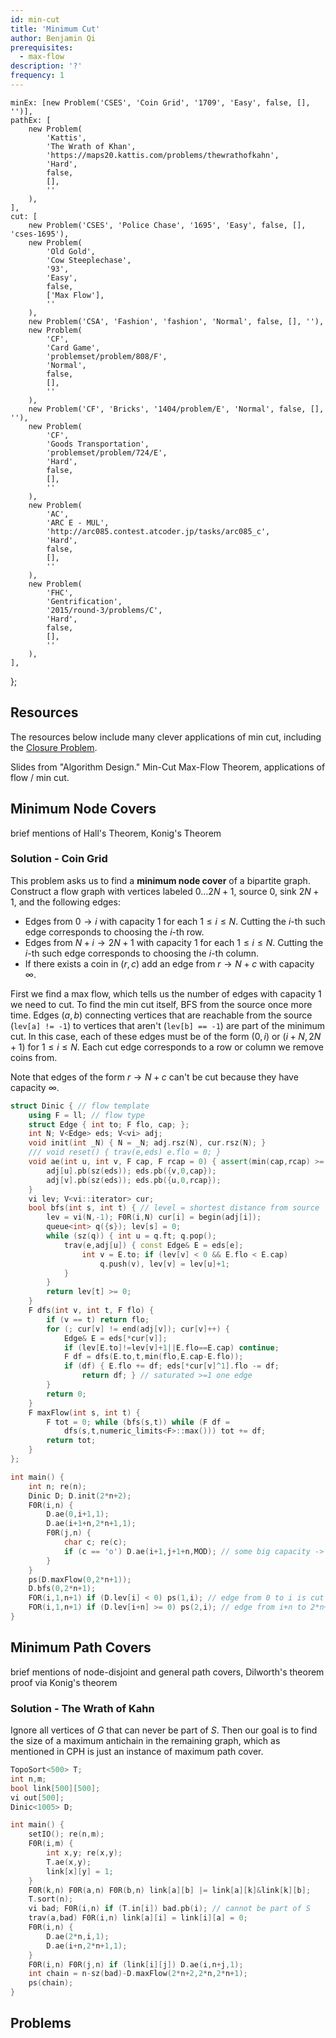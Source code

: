```yaml
---
id: min-cut
title: 'Minimum Cut'
author: Benjamin Qi
prerequisites:
  - max-flow
description: '?'
frequency: 1
---
```


	minEx: [new Problem('CSES', 'Coin Grid', '1709', 'Easy', false, [], '')],
	pathEx: [
		new Problem(
			'Kattis',
			'The Wrath of Khan',
			'https://maps20.kattis.com/problems/thewrathofkahn',
			'Hard',
			false,
			[],
			''
		),
	],
	cut: [
		new Problem('CSES', 'Police Chase', '1695', 'Easy', false, [], 'cses-1695'),
		new Problem(
			'Old Gold',
			'Cow Steeplechase',
			'93',
			'Easy',
			false,
			['Max Flow'],
			''
		),
		new Problem('CSA', 'Fashion', 'fashion', 'Normal', false, [], ''),
		new Problem(
			'CF',
			'Card Game',
			'problemset/problem/808/F',
			'Normal',
			false,
			[],
			''
		),
		new Problem('CF', 'Bricks', '1404/problem/E', 'Normal', false, [], ''),
		new Problem(
			'CF',
			'Goods Transportation',
			'problemset/problem/724/E',
			'Hard',
			false,
			[],
			''
		),
		new Problem(
			'AC',
			'ARC E - MUL',
			'http://arc085.contest.atcoder.jp/tasks/arc085_c',
			'Hard',
			false,
			[],
			''
		),
		new Problem(
			'FHC',
			'Gentrification',
			'2015/round-3/problems/C',
			'Hard',
			false,
			[],
			''
		),
	],
};

## Resources

The resources below include many clever applications of min cut, including the [Closure Problem](https://en.wikipedia.org/wiki/Closure_problem).

<Resources>
	<Resource
		source="CPC"
		title="10 - Network Flow"
		url="10_graphs_3_network_flow"
		starred
	>
		Slides from "Algorithm Design." Min-Cut Max-Flow Theorem, applications of
		flow / min cut.
	</Resource>
</Resources>

## Minimum Node Covers

<FocusProblem problem={problems.minEx[0]} />

<Resources>
	<Resource source="CPH" title="20.3 - Maximum Matchings" starred>
		brief mentions of Hall's Theorem, Konig's Theorem
	</Resource>
</Resources>

### Solution - Coin Grid

This problem asks us to find a **minimum node cover** of a bipartite graph. Construct a flow graph with vertices labeled $0\ldots 2N+1$, source $0$, sink $2N+1$, and the following edges:

- Edges from $0\to i$ with capacity $1$ for each $1\le i\le N$. Cutting the $i$-th such edge corresponds to choosing the $i$-th row.
- Edges from $N+i\to 2N+1$ with capacity $1$ for each $1\le i\le N$. Cutting the $i$-th such edge corresponds to choosing the $i$-th column.
- If there exists a coin in $(r,c)$ add an edge from $r\to N+c$ with capacity $\infty$.

First we find a max flow, which tells us the number of edges with capacity 1 we need to cut. To find the min cut itself, BFS from the source once more time. Edges $(a,b)$ connecting vertices that are reachable from the source (`lev[a] != -1`) to vertices that aren't (`lev[b] == -1`) are part of the minimum cut. In this case, each of these edges must be of the form $(0,i)$ or $(i+N,2N+1)$ for $1\le i\le N$. Each cut edge corresponds to a row or column we remove coins from.

Note that edges of the form $r\to N+c$ can't be cut because they have capacity $\infty$.

```cpp
struct Dinic { // flow template
	using F = ll; // flow type
	struct Edge { int to; F flo, cap; };
	int N; V<Edge> eds; V<vi> adj;
	void init(int _N) { N = _N; adj.rsz(N), cur.rsz(N); }
	/// void reset() { trav(e,eds) e.flo = 0; }
	void ae(int u, int v, F cap, F rcap = 0) { assert(min(cap,rcap) >= 0);
		adj[u].pb(sz(eds)); eds.pb({v,0,cap});
		adj[v].pb(sz(eds)); eds.pb({u,0,rcap});
	}
	vi lev; V<vi::iterator> cur;
	bool bfs(int s, int t) { // level = shortest distance from source
		lev = vi(N,-1); F0R(i,N) cur[i] = begin(adj[i]);
		queue<int> q({s}); lev[s] = 0;
		while (sz(q)) { int u = q.ft; q.pop();
			trav(e,adj[u]) { const Edge& E = eds[e];
				int v = E.to; if (lev[v] < 0 && E.flo < E.cap)
					q.push(v), lev[v] = lev[u]+1;
			}
		}
		return lev[t] >= 0;
	}
	F dfs(int v, int t, F flo) {
		if (v == t) return flo;
		for (; cur[v] != end(adj[v]); cur[v]++) {
			Edge& E = eds[*cur[v]];
			if (lev[E.to]!=lev[v]+1||E.flo==E.cap) continue;
			F df = dfs(E.to,t,min(flo,E.cap-E.flo));
			if (df) { E.flo += df; eds[*cur[v]^1].flo -= df;
				return df; } // saturated >=1 one edge
		}
		return 0;
	}
	F maxFlow(int s, int t) {
		F tot = 0; while (bfs(s,t)) while (F df =
			dfs(s,t,numeric_limits<F>::max())) tot += df;
		return tot;
	}
};

int main() {
	int n; re(n);
	Dinic D; D.init(2*n+2);
	F0R(i,n) {
		D.ae(0,i+1,1);
		D.ae(i+1+n,2*n+1,1);
		F0R(j,n) {
			char c; re(c);
			if (c == 'o') D.ae(i+1,j+1+n,MOD); // some big capacity -> not cut
		}
	}
	ps(D.maxFlow(0,2*n+1));
	D.bfs(0,2*n+1);
	FOR(i,1,n+1) if (D.lev[i] < 0) ps(1,i); // edge from 0 to i is cut
	FOR(i,1,n+1) if (D.lev[i+n] >= 0) ps(2,i); // edge from i+n to 2*n+1 is cut
}
```

## Minimum Path Covers

<FocusProblem problem={problems.pathEx[0]} />

<Resources>
	<Resource source="CPH" title="20.4 - Path Covers" starred>
		brief mentions of node-disjoint and general path covers, Dilworth's theorem
	</Resource>
	<Resource
		source="Wikipedia"
		title="Dilworth's Theorem"
		url="https://en.wikipedia.org/wiki/Dilworth%27s_theorem#Proof_via_K%C5%91nig's_theorem"
	>
		proof via Konig's theorem
	</Resource>
</Resources>

### Solution - The Wrath of Kahn

Ignore all vertices of $G$ that can never be part of $S$. Then our goal is to find the size of a maximum antichain in the remaining graph, which as mentioned in CPH is just an instance of maximum path cover.

```cpp
TopoSort<500> T;
int n,m;
bool link[500][500];
vi out[500];
Dinic<1005> D;

int main() {
	setIO(); re(n,m);
	F0R(i,m) {
		int x,y; re(x,y);
		T.ae(x,y);
		link[x][y] = 1;
	}
	F0R(k,n) F0R(a,n) F0R(b,n) link[a][b] |= link[a][k]&link[k][b];
	T.sort(n);
	vi bad; F0R(i,n) if (T.in[i]) bad.pb(i); // cannot be part of S
	trav(a,bad) F0R(i,n) link[a][i] = link[i][a] = 0;
	F0R(i,n) {
		D.ae(2*n,i,1);
		D.ae(i+n,2*n+1,1);
	}
	F0R(i,n) F0R(j,n) if (link[i][j]) D.ae(i,n+j,1);
	int chain = n-sz(bad)-D.maxFlow(2*n+2,2*n,2*n+1);
	ps(chain);
}
```

## Problems

<Problems problems={problems.cut} />
